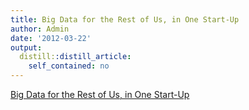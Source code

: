```yaml
---
title: Big Data for the Rest of Us, in One Start-Up
author: Admin
date: '2012-03-22'
output:
  distill::distill_article:
    self_contained: no
---
```


[Big Data for the Rest of Us, in One Start-Up](http://bits.blogs.nytimes.com/2012/03/19/all-about-big-data-in-one-startup/)
